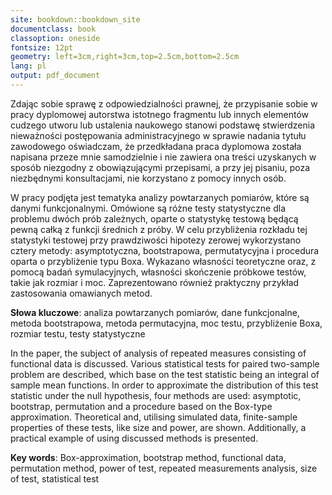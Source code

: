 ```yaml
--- 
site: bookdown::bookdown_site
documentclass: book
classoption: oneside
fontsize: 12pt
geometry: left=3cm,right=3cm,top=2.5cm,bottom=2.5cm
lang: pl
output: pdf_document
---
```


```{=latex}
\pagestyle{fancy}
\fancyhf{}
\renewcommand*{\tablename}{Tabela}
\thispagestyle{empty}
\fancyhead[RO]{\thepage}

\begin{center}
  \begin{large}
    Uniwersytet im. Adama Mickiewicza w~Poznaniu\\
    Wydział Matematyki i~Informatyki\\Zakład Statystyki Matematycznej i Analizy Danych\\
    \vspace{2.7cm}
    
  \end{large}  
    
    \begin{LARGE}
      \leftskip=-3cm plus 1fil\rightskip=-3cm plus 1fil
\LARGE {\textbf{Problem dwóch prób zależnych\\dla danych funkcjonalnych}}

\vspace{0.5cm}

\LARGE {\textbf{Paired two-sample problem for functional data}}\par
    \end{LARGE}% uwaga na spacje!!!
    \vspace{2.0cm}
    \begin{Large}
      \textbf{Wojciech Przybyła}
   \end{Large}  
    
    \begin{Large}
    
Kierunek: Matematyka\\
Specjalność studiów: Statystyka i analiza danych\\
Nr albumu: 456421
    	
    \end{Large}
    
    \vspace{3.0cm}
    
      \begin{Large}  
 Praca licencjacka\\
      napisana pod kierunkiem\\
      prof. UAM dra hab. Łukasza Smagi\\
    \vspace{2.8cm}
    Poznań 2022
  \end{Large}  
\end{center}

\newpage

\thispagestyle{empty}
\fancyhead[LO]{\textbf{\small{}}}
\renewcommand{\headrulewidth}{0.0pt}

\vspace{20pt}

\begin{flushright}
Poznań, dnia 27.05.2022 r.
\end{flushright}

\vspace{40pt}

\begin{center}
\textbf{OŚWIADCZENIE}
\end{center}
```

Zdając sobie sprawę z odpowiedzialności prawnej, że przypisanie sobie w pracy dyplomowej autorstwa istotnego fragmentu lub innych elementów cudzego utworu lub ustalenia naukowego stanowi podstawę stwierdzenia nieważności postępowania administracyjnego w sprawie nadania tytułu zawodowego oświadczam, że przedkładana praca dyplomowa została napisana przeze mnie samodzielnie i nie zawiera ona treści uzyskanych w sposób niezgodny z obowiązującymi przepisami, a przy jej pisaniu, poza niezbędnymi konsultacjami, nie korzystano z pomocy innych osób.

```{=latex}
\vspace{30pt}

%\vspace{30pt}

\begin{flushright}
Wojciech Przybyła 
\end{flushright}
```

\newpage

```{=latex}
\thispagestyle{empty}
\fancyhead[LO]{\textbf{\small{}}}
\renewcommand{\headrulewidth}{0.0pt}

\begin{center}
\textbf{STRESZCZENIE}
\end{center}

\vspace{30pt}
```

W pracy podjęta jest tematyka analizy powtarzanych pomiarów, które są danymi funkcjonalnymi. Omówione są różne testy statystyczne dla problemu dwóch prób zależnych, oparte o statystykę testową będącą pewną całką z funkcji średnich z próby. W celu przybliżenia rozkładu tej statystyki testowej przy prawdziwości hipotezy zerowej wykorzystano cztery metody: asymptotyczna, bootstrapowa, permutatycyjna i procedura oparta o przybliżenie typu Boxa. Wykazano własności teoretyczne oraz, z pomocą badań symulacyjnych, własności skończenie próbkowe testów, takie jak rozmiar i moc. Zaprezentowano również praktyczny przykład zastosowania omawianych metod.

**Słowa kluczowe**: analiza powtarzanych pomiarów, dane funkcjonalne, metoda bootstrapowa, metoda permutacyjna, moc testu, przybliżenie Boxa, rozmiar testu, testy statystyczne

```{=latex}
\vspace{40pt}

\begin{center}
\textbf{ABSTRACT}
\end{center}

\vspace{30pt}
```

In the paper, the subject of analysis of repeated measures consisting of functional data is discussed. Various statistical tests for paired two-sample problem are described, which base on the test statistic being an integral of sample mean functions. In order to&nbsp;approximate the distribution of this test statistic under the null hypothesis, four methods are used: asymptotic, bootstrap, permutation and a procedure based on the Box-type approximation. Theoretical and, utilising simulated data, finite-sample properties of&nbsp;these tests, like size and power, are shown. Additionally, a practical example of using discussed methods is presented.

**Key words**: Box-approximation, bootstrap method, functional data, permutation method, power of test, repeated measurements analysis, size of test, statistical test

\newpage

```{=latex}
\setcounter{page}{1}
\fancyhead[LO]{\textbf{\small{Spis treści}}}
\renewcommand{\headrulewidth}{0.5pt}
\tableofcontents
```